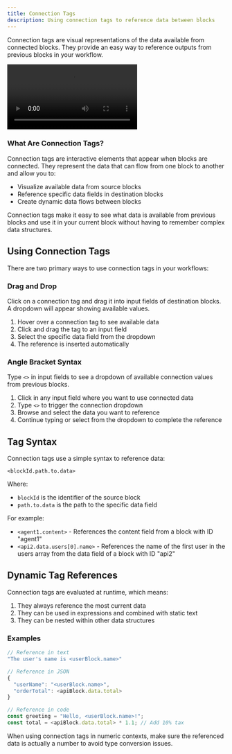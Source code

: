 ```yaml
---
title: Connection Tags
description: Using connection tags to reference data between blocks
---
```



Connection tags are visual representations of the data available from connected blocks. They provide an easy way to reference outputs from previous blocks in your workflow.

<div className="mx-auto w-full overflow-hidden rounded-lg">
  <Video src="connections.mp4" />
</div>

### What Are Connection Tags?

Connection tags are interactive elements that appear when blocks are connected. They represent the data that can flow from one block to another and allow you to:

- Visualize available data from source blocks
- Reference specific data fields in destination blocks
- Create dynamic data flows between blocks

<Callout type="info">
  Connection tags make it easy to see what data is available from previous blocks and use it in your
  current block without having to remember complex data structures.
</Callout>

## Using Connection Tags

There are two primary ways to use connection tags in your workflows:

<div className="my-6 grid grid-cols-1 gap-4 md:grid-cols-2">
  <div className="rounded-lg border border-gray-200 p-4 dark:border-gray-800">
    <h3 className="mb-2 text-lg font-medium">Drag and Drop</h3>
    <div className="text-sm text-gray-600 dark:text-gray-400">
      Click on a connection tag and drag it into input fields of destination blocks. A dropdown will
      appear showing available values.
    </div>
    <ol className="mt-2 list-decimal pl-5 text-sm text-gray-600 dark:text-gray-400">
      <li>Hover over a connection tag to see available data</li>
      <li>Click and drag the tag to an input field</li>
      <li>Select the specific data field from the dropdown</li>
      <li>The reference is inserted automatically</li>
    </ol>
  </div>

  <div className="rounded-lg border border-gray-200 p-4 dark:border-gray-800">
    <h3 className="mb-2 text-lg font-medium">Angle Bracket Syntax</h3>
    <div className="text-sm text-gray-600 dark:text-gray-400">
      Type <code>&lt;&gt;</code> in input fields to see a dropdown of available connection values
      from previous blocks.
    </div>
    <ol className="mt-2 list-decimal pl-5 text-sm text-gray-600 dark:text-gray-400">
      <li>Click in any input field where you want to use connected data</li>
      <li>
        Type <code>&lt;&gt;</code> to trigger the connection dropdown
      </li>
      <li>Browse and select the data you want to reference</li>
      <li>Continue typing or select from the dropdown to complete the reference</li>
    </ol>
  </div>
</div>

## Tag Syntax

Connection tags use a simple syntax to reference data:

```
<blockId.path.to.data>
```

Where:

- `blockId` is the identifier of the source block
- `path.to.data` is the path to the specific data field

For example:

- `<agent1.content>` - References the content field from a block with ID "agent1"
- `<api2.data.users[0].name>` - References the name of the first user in the users array from the data field of a block with ID "api2"

## Dynamic Tag References

Connection tags are evaluated at runtime, which means:

1. They always reference the most current data
2. They can be used in expressions and combined with static text
3. They can be nested within other data structures

### Examples

```javascript
// Reference in text
"The user's name is <userBlock.name>"

// Reference in JSON
{
  "userName": "<userBlock.name>",
  "orderTotal": <apiBlock.data.total>
}

// Reference in code
const greeting = "Hello, <userBlock.name>!";
const total = <apiBlock.data.total> * 1.1; // Add 10% tax
```

<Callout type="warning">
  When using connection tags in numeric contexts, make sure the referenced data is actually a number
  to avoid type conversion issues.
</Callout>
